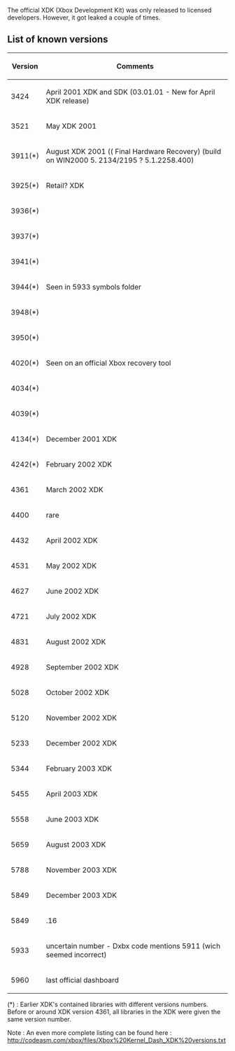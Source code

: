 The official XDK (Xbox Development Kit) was only released to licensed developers. However, it got leaked a couple of times.

== List of known versions ==
{| class="wikitable"
! Version
! Comments
|-
! 3424
| April 2001 XDK and SDK (03.01.01 - New for April XDK release)
|-
! 3521
| May XDK 2001
|-
! 3911(*)
| August XDK 2001 (( Final Hardware Recovery) (build on WIN2000 5. 2134/2195 ? 5.1.2258.400)
|-
! 3925(*)
| Retail? XDK
|-
! 3936(*)
| 
|-
! 3937(*)
| 
|-
! 3941(*)
| 
|-
! 3944(*)
| Seen in 5933 symbols folder
|-
! 3948(*)
| 
|-
! 3950(*)
| 
|-
! 4020(*)
| Seen on an official Xbox recovery tool
|-
! 4034(*)
| 
|-
! 4039(*)
| 
|-
! 4134(*)
| December 2001 XDK
|-
! 4242(*)
| February 2002 XDK
|-
! 4361
| March 2002 XDK
|-
! 4400
| rare
|-
! 4432
| April 2002 XDK
|-
! 4531
| May 2002 XDK
|-
! 4627
| June 2002 XDK 
|-
! 4721
| July 2002 XDK
|-
! 4831
| August 2002 XDK
|-
! 4928
| September 2002 XDK
|-
! 5028
| October 2002 XDK
|-
! 5120
| November 2002 XDK
|-
! 5233
| December 2002 XDK
|-
! 5344
| February 2003 XDK
|-
! 5455
| April 2003 XDK
|-
! 5558
| June 2003 XDK
|-
! 5659
| August 2003 XDK	
|-
! 5788
| November 2003 XDK
|-
! 5849
| December 2003 XDK
|-
! 5849
| .16
|-
! 5933
| uncertain number - Dxbx code mentions 5911 (wich seemed incorrect)
|-
! 5960
| last official dashboard
|}

(*) : Earlier XDK's contained libraries with different versions numbers. Before or around XDK version 4361, all libraries in the XDK were given the same version number.

Note : An even more complete listing can be found here : http://codeasm.com/xbox/files/Xbox%20Kernel_Dash_XDK%20versions.txt